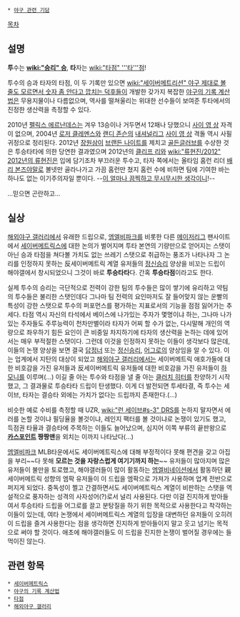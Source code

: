  * [[야구 관련 기담]]

[[목차]]
== 설명 ==
'''투'''수는 '''[[wiki:"승리" 승]]''', '''타'''자는 [[wiki:"타점" '''타'''점]]!

투수의 승과 타자의 타점, 이 두 기록만 있으면 [[wiki:"세이버메트리션" 야구 제대로 볼 줄도 모르면서 숫자 좀 안다고 깝치는 덕후]]들이 개발한 갖가지 복잡한 [[야구의 기록 계산법]]은 무용지물이나 다름없으며, 역사를 떨쳐울리는 위대한 선수들이 보여준 투타에서의 진정한 생산력을 측정할 수 있다.

2010년 [[펠릭스 에르난데스]]는 겨우 13승이나 거두면서 12패나 당했으니 [[사이 영 상]] 자격이 없으며, 2004년 [[로저 클레멘스]]와 [[랜디 존슨]]의 [[내셔널리그]] [[사이 영 상]] 격돌 역시 사필귀정으로 정리된다. 2012년 [[장원삼]]이 [[브랜든 나이트]]를 제치고 [[골든글러브]]를 수상한 것은 투승타타에 의한 당연한 결과였으며 2012년의 [[클리프 리]]와 [[wiki:"류현진/2012" 2012년의 류현진]]은 입에 담기조차 부끄러운 투수고, 타자 쪽에서는 올타임 홈런 리더 [[배리 본즈]]야말로 볼넷만 골라나가고 가끔 홈런만 쳤지 홈런 수에 비하면 팀에 기여한 바는 하나도 없는 이기주의자일 뿐이다.
--[[이 얼마나 끔찍하고 무시무시한 생각이니]]!--

...믿으면 곤란하고...

== 실상 ==
[[해외야구 갤러리]]에서 유래한 드립으로, [[엠엘비파크]]를 비롯한 다른 [[메이저리그]] 팬사이트에서 [[세이버메트릭스]]에 대한 논의가 벌어지며 투타 본연의 기량만으로 얻어지는 스탯이 아닌 승과 타점을 쳐다볼 가치도 없는 쓰레기 스탯으로 취급하는 풍조가 나타나자 그 논리를 인정하지 못하는 反세이버메트릭 계열 유저들의 [[정신승리]] 양상을 비꼬는 드립이 해야갤에서 창시되었으니 그것이 바로 '''투승타타'''다. 간혹 '''투승타점'''이라고도 한다.

실제 투수의 승리는 극단적으로 전력이 강한 팀의 투수들은 많이 쌓기에 유리하고 약팀의 투수들은 불리한 스탯인데다 그나마 팀 전력의 요인마저도 잘 들어맞지 않는 운빨의 특성이 강한 스탯으로 투수의 퍼포먼스를 평가하는 지표로서의 기능을 점점 잃어가는 추세다. 타점 역시 자신의 타석에서 베이스에 나가있는 주자가 몇명이냐 하는, 그나마 나가있는 주자들도 주루능력이 천차만별이라 타자가 어찌 할 수가 없는, 다시말해 개인의 역량으로 좌우하기 힘든 요인이 큰 비중일 차지하기에 타자의 생산력을 논하는 데에 있어서는 매우 부적절한 스탯이다. 그런데 이것을 인정하지 못하는 이들이 생각보다 많은데, 이들의 논쟁 양상을 보면 결국 [[답정너]] 또는 [[정신승리]], [[어그로]]의 양상임을 알 수 있다. 이는 업계에서 지탄의 대상이 되었고 [[해외야구 갤러리]]에서는 세이버메트릭 애호가들에 대한 비호감을 가진 유저들과 反세이버메트릭 유저들에 대한 비호감을 가진 유저들이 [[하모니]]를 이루며(...) 이길 줄 아는 투수와 타점을 낼 줄 아는 [[클러치 히터]]를 찬양하기 시작했고, 그 결과물로 투승타타 드립이 탄생했다. 이게 더 발전되면 투세타결, 즉 투수는 세이브, 타자는 결승타 외에는 가치가 없다는 드립까지 존재한다.(...)

비슷한 예로 수비를 측정할 때 UZR, [[wiki:"런 세이브#s-3" DRS]]를 논하지 말자면서 에러를 논할 것이냐 필딩율을 볼것이냐, 레인지 팩터를 볼 것이냐로 논쟁이 있기도 했고, 득점권 타율과 결승타에 주목하는 이들도 늘어났으며, 심지어 이쪽 부류의 끝판왕으로 '''[[카스포인트]] 짱짱맨'''을 외치는 이까지 나타났다(...)

[[엠엘비파크]] MLB타운에서도 세이버메트릭스에 대해 부정적이다 못해 편견을 갖고 아집을 부리~~다 못해 '''모르는 것을 자랑스럽게 여기기까지 하는'''~~ 유저들이 많아지며 많은 유저들이 불만을 토로했고, 해야갤러들이 많이 활동하는 [[엠엘비네이션]]에서 활동하던 親세이버메트릭 성향의 엠팍 유저들이 이 드립을 엠팍으로 가져가 사용하며 업계 전반으로 퍼지게 되었다. 중독성이 쩔고 간결하면서도 세이버메트릭스 계열이 비판하는 스탯을 역설적으로 풍자하는 성격의 사자성어(?)로서 널리 사용된다. 다만 이걸 진지하게 받아들여서 투승타타 드립을 어그로를 끌고 분탕질을 하기 위한 목적으로 사용한다고 착각하는 이들이 있는데, 여타 논쟁에서 세이버메트릭스 계열의 입장을 대변하던 유저들이 오히려 이 드립을 즐겨 사용한다는 점을 생각하면 진지하게 받아들이지 말고 웃고 넘기는 목적으로 써야 할 것이다. 애초에 해야갤러들도 이 드립을 진지한 논쟁이 벌어질 경우에는 들먹이진 않는다.

== 관련 항목 ==
 * [[세이버메트릭스]]
 * [[야구의 기록 계산법]]
 * [[타점]]
 * [[해외야구 갤러리]]
